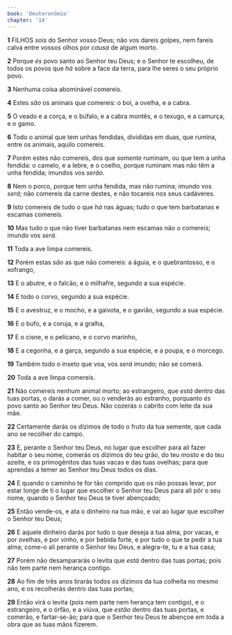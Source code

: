 ```yaml
---
book: 'Deuteronômio'
chapter: '14'
---
```


**1** FILHOS _sois_ do Senhor vosso Deus; não vos dareis golpes, nem fareis calva entre vossos olhos por _causa_ de algum morto.

**2** Porque _és_ povo santo ao Senhor teu Deus; e o Senhor te escolheu, de todos os povos que _há_ sobre a face da terra, para lhe seres o seu próprio povo.

**3** Nenhuma coisa abominável comereis.

**4** Estes _são_ os animais que comereis: o boi, a ovelha, e a cabra.

**5** O veado e a corça, e o búfalo, e a cabra montês, e o texugo, e a camurça, e o gamo.

**6** Todo o animal que tem unhas fendidas, divididas em duas, que rumina, entre os animais, aquilo comereis.

**7** Porém estes não comereis, dos que _somente_ ruminam, ou que tem a unha fendida: o camelo, e a lebre, e o coelho, porque ruminam mas não têm a unha fendida; imundos vos _serão_.

**8** Nem o porco, porque tem unha fendida, mas não rumina; imundo vos _será;_ não comereis da carne destes, e não tocareis nos seus cadáveres.

**9** Isto comereis de tudo o que _há_ nas águas; tudo o que tem barbatanas e escamas comereis.

**10** Mas tudo o que não tiver barbatanas nem escamas não _o_ comereis; imundo vos _será_.

**11** Toda a ave limpa comereis.

**12** Porém estas _são_ as que não comereis: a águia, e o quebrantosso, e o xofrango,

**13** E o abutre, e o falcão, e o milhafre, segundo a sua espécie.

**14** E todo o corvo, segundo a sua espécie.

**15** E o avestruz, e o mocho, e a gaivota, e o gavião, segundo a sua espécie.

**16** E o bufo, e a coruja, e a gralha,

**17** E o cisne, e o pelicano, e o corvo marinho,

**18** E a cegonha, e a garça, segundo a sua espécie, e a poupa, e o morcego.

**19** Também todo o inseto que voa, vos _será_ imundo; não se comerá.

**20** Toda a ave limpa comereis.

**21** Não comereis nenhum animal morto; ao estrangeiro, que _está_ dentro das tuas portas, o darás a comer, ou o venderás ao estranho, porquanto _és_ povo santo ao Senhor teu Deus. Não cozerás o cabrito com leite da sua mãe.

**22** Certamente darás os dízimos de todo o fruto da tua semente, que cada ano se recolher do campo.

**23** E, perante o Senhor teu Deus, no lugar que escolher para ali fazer habitar o seu nome, comerás os dízimos do teu grão, do teu mosto e do teu azeite, e os primogênitos das tuas vacas e das tuas ovelhas; para que aprendas a temer ao Senhor teu Deus todos os dias.

**24** E quando o caminho te for tão comprido que os não possas levar, por estar longe de ti o lugar que escolher o Senhor teu Deus para ali pôr o seu nome, quando o Senhor teu Deus te tiver abençoado;

**25** Então vende-os, e ata o dinheiro na tua mão, e vai ao lugar que escolher o Senhor teu Deus;

**26** E aquele dinheiro darás por tudo o que deseja a tua alma, por vacas, e por ovelhas, e por vinho, e por bebida forte, e por tudo o que te pedir a tua alma; come-o ali perante o Senhor teu Deus, e alegra-te, tu e a tua casa;

**27** Porém não desampararás o levita que _está_ dentro das tuas portas; pois não tem parte nem herança contigo.

**28** Ao fim de três anos tirarás todos os dízimos da tua colheita no mesmo ano, e os recolherás dentro das tuas portas;

**29** Então virá o levita (pois nem parte nem herança tem contigo), e o estrangeiro, e o órfão, e a viúva, que _estão_ dentro das tuas portas, e comerão, e fartar-se-ão; para que o Senhor teu Deus te abençoe em toda a obra que as tuas mãos fizerem.
